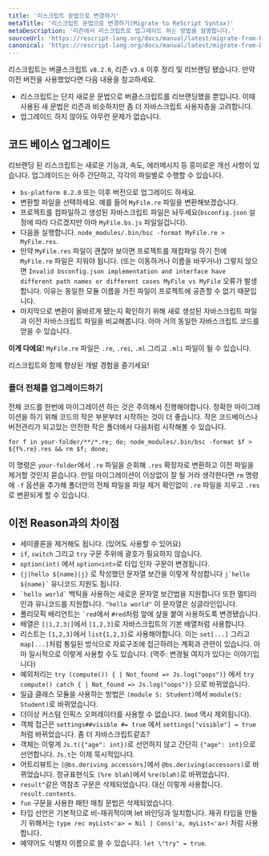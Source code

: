 ```yaml
---
title: '리스크립트 문법으로 변경하기'
metaTitle: '리스크립트 문법으로 변경하기(Migrate to ReScript Syntax)'
metaDescription: '리즌에서 리스크립트로 업그레이드 하는 방법을 설명합니다.'
sourceUrl: 'https://rescript-lang.org/docs/manual/latest/migrate-from-bucklescript-reason'
canonical: 'https://rescript-lang.org/docs/manual/latest/migrate-from-bucklescript-reason'
---
```


리스크립트는 버클스크립트 `v8.2.0`, 리즌 `v3.6` 이후 정리 및 리브랜딩 됐습니다. 만약 이전 버전을 사용했었다면 다음 내용을 참고하세요.

- 리스크립트는 단지 새로운 문법으로 버클스크립트를 리브랜딩했을 뿐입니다. 이때 사용된 새 문법은 리즌과 비슷하지만 좀 더 자바스크립트 사용자층을 고려합니다.
- 업그레이드 하지 않아도 아무런 문제가 없습니다.

## 코드 베이스 업그레이드

리브랜딩 된 리스크립트는 새로운 기능과, 속도, 에러메시지 등 흥미로운 개선 사항이 있습니다. 업그레이드는 아주 간단하고, 각각의 파일별로 수행할 수 있습니다.

- `bs-platform 8.2.0` 또는 이후 버전으로 업그레이드 하세요.
- 변환할 파일을 선택하세요. 예를 들어 `MyFile.re` 파일을 변환해보겠습니다.
- 프로젝트를 컴파일하고 생성된 자바스크립트 파일은 놔두세요(`bsconfig.json` 설정에 따라 다르겠지만 아마 `MyFile.bs.js` 파일일겁니다).
- 다음을 실행합니다. `node_modules/.bin/bsc -format MyFile.re > MyFile.res`.
- 만약 `MyFile.res` 파일이 괜찮아 보이면 프로젝트를 재컴파일 하기 전에 `MyFile.re` 파일은 지워야 됩니다. (또는 이동하거나 이름을 바꾸거나) 그렇지 않으면 `Invalid bsconfig.json implementation and interface have different path names or different cases MyFile vs MyFile` 오류가 발생합니다. 이유는 동일한 모듈 이름을 가진 파일이 프로젝트에 공존할 수 없기 때문입니다.
- 마지막으로 변환이 올바르게 됐는지 확인하기 위해 새로 생성된 자바스크립트 파일과 이전 자바스크립트 파일을 비교해봅니다. 아마 거의 동일한 자바스크립트 코드를 얻을 수 있습니다.

**이게 다에요**! `MyFile.re` 파일은 `.re`, `.rei`, `.ml` 그리고 `.mli` 파일이 될 수 있습니다.

리스크립트와 함께 향상된 개발 경험을 즐기세요!

### 폴더 전체를 업그레이드하기

전체 코드를 한번에 마이그레이션 하는 것은 주의해서 진행해야합니다.
정확한 마이그레이션을 하기 위해 코드의 작은 부분부터 시작하는 것이 더 좋습니다.
작은 코드베이스나 버전관리가 되고있는 안전한 작은 폴더에서 다음처럼 시작해볼 수 있습니다.

```console
for f in your-folder/**/*.re; do; node_modules/.bin/bsc -format $f > ${f%.re}.res && rm $f; done;
```

이 명령은 `your-folder`에서 `.re` 파일을 순회해 `.res` 확장자로 변환하고 이전 파일을 제거할 것인지 묻습니다.
만일 마이그레이션이 이상없이 잘 될 거라 생각한다면 `rm` 명령에 `-f` 옵션을 추가해 폴더안의 전체 파일을 파일 제거 확인없이 `.re` 파일을 지우고 `.res`로 변환되게 할 수 있습니다.

## 이전 Reason과의 차이점

- 세미콜론을 제거해도 됩니다. (있어도 사용할 수 있어요)
- `if`, `switch` 그리고 `try` 구문 주위에 괄호가 필요하지 않습니다.
- `option(int)` 에서 `option<int>`로 타입 인자 구문이 변경됩니다.
- `{j|hello ${name}|j}` 로 작성했던 문자열 보간을 이렇게 작성합니다 `` j`hello ${name}` `` 유니코드 지원도 됩니다.
- `` `hello world` `` 백틱을 사용하는 새로운 문자열 보간법을 지원합니다 또한 멀티라인과 유니코드를 지원합니다. `"hello world"` 이 문자열은 싱글라인입니다.
- 폴리모픽 배리언트는 `` `red ``에서 `#red`처럼 앞에 샾을 붙여 사용하도록 변경됐습니다.
- 배열은 `[|1,2,3|]`에서 `[1,2,3]`로 자바스크립트의 기본 배열처럼 사용합니다.
- 리스트는 `[1,2,3]`에서 `list{1,2,3}`로 사용해야합니다. 이는 `set[...]` 그리고 `map[...]`처럼 통일된 방식으로 자료구조에 접근하려는 계획과 관련이 있습니다. 아마 일시적으로 이렇게 사용할 수도 있습니다. (역주: 변경될 여지가 있다는 이야기입니다)
- 예외처리는 `try (compute()) { | Not_found => Js.log("oops")}` 에서 `try compute() catch { | Not_found => Js.log("oops")}` 으로 바뀌었습니다.
- 일급 클래스 모듈을 사용하는 방법은 `(module S: Student)`에서 `module(S: Student)`로 바뀌었습니다.
- 더이상 커스텀 인픽스 오퍼레이터를 사용할 수 없습니다. (`mod` 역시 제외됩니다).
- 객체 접근은 `settings##visible #= true` 에서 `settings["visible"] = true`처럼 바뀌었습니다. 좀 더 자바스크립트같죠?
- 객체는 이렇게 `Js.t({"age": int})`로 선언하지 않고 간단히 `{"age": int}`으로 선언합니다. `Js.t`는 이제 묵시적입니다.
- 어트리뷰트는 `[@bs.deriving accessors]`에서 `@bs.deriving(accessors)`로 바뀌었습니다. 정규표현식도 `[%re blah]`에서 `%re(blah)`로 바뀌었습니다.
- `result^`같은 역참조 구문은 삭제되었습니다. 대신 이렇게 사용합니다. `result.contents`.
- `fun` 구문을 사용한 패턴 매칭 문법은 삭제되었습니다.
- 타입 선언은 기본적으로 비-재귀적이며 let 바인딩과 일치합니다. 재귀 타입을 만들기 위해서는 `type rec myList<'a> = Nil | Cons('a, myList<'a>)` 처럼 사용합니다.
- 예약어도 식별자 이름으로 쓸 수 있습니다. `let \"try" = true`.
